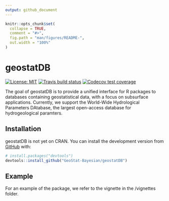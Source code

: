 ```yaml
---
output: github_document
---
```


<!-- README.md is generated from README.Rmd. Please edit that file -->

```r
knitr::opts_chunk$set(
  collapse = TRUE,
  comment = "#>",
  fig.path = "man/figures/README-",
  out.width = "100%"
)
```

# geostatDB

<!-- badges: start -->
[![License: MIT](https://img.shields.io/badge/License-MIT-yellow.svg)](https://opensource.org/licenses/MIT)
[![Travis build status](https://travis-ci.org/GeoStat-Bayesian/geostatDB.svg?branch=master)](https://travis-ci.org/GeoStat-Bayesian/geostatDB)
[![Codecov test coverage](https://codecov.io/gh/GeoStat-Bayesian/geostatDB/branch/master/graph/badge.svg)](https://codecov.io/gh/GeoStat-Bayesian/geostatDB?branch=master)
<!-- badges: end -->

The goal of geostatDB is to provide a unified interface for R packages to databases containing geostatistical data, with a focus on subsurface applications. Currently, we support the World-Wide Hydrological Parameters DAtabase, the largest open-access database for hydrogeological paramters.

## Installation

geostatDB is not yet on CRAN. You can install the development version from [GitHub](https://github.com/) with:

``` r
# install.packages("devtools")
devtools::install_github("GeoStat-Bayesian/geostatDB")
```
## Example

For an example of the package, we refer to the vignette in the /vignettes folder.
